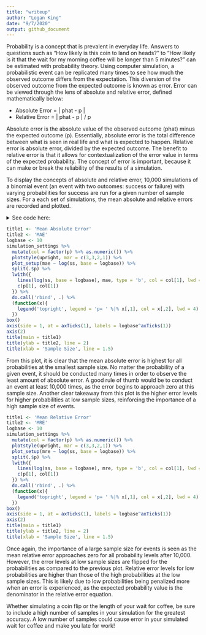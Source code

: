 ```yaml
---
title: "writeup"
author: "Logan King"
date: "9/7/2020"
output: github_document
---
```


Probability is a concept that is prevalent in everyday life. Answers to questions such as "How likely is this coin to land on heads?" to "How likely is it that the wait for my morning coffee will be longer than 5 minutes?" can be estimated with probability theory. Using computer simulation, a probabilistic event can be replicated many times to see how much the observed outcome differs from the expectation. This diversion of the observed outcome from the expected outcome is known as error. Error can be viewed through the lens of absolute and relative error, defined mathematically below:

* Absolute Error = | phat - p |
* Relative Error = | phat - p | / p 

Absolute error is the absolute value of the observed outcome (phat) minus the expected outcome (p). Essentially, absolute error is the total difference between what is seen in real life and what is expected to happen. Relative error is absolute error, divided by the expected outcome. The benefit to relative error is that it allows for contextualization of the error value in terms of the expected probability. The concept of error is important, because it can make or break the reliability of the results of a simulation. 

To display the concepts of absolute and relative error, 10,000 simulations of a binomial event (an event with two outcomes: success or failure) with varying probabilities for success are run for a given number of sample sizes. For a each set of simulations, the mean absolute and relative errors are recorded and plotted. 

<details>
  <summary>See code here:</summary>
```r
knitr::opts_chunk$set(echo = TRUE)
```

```r
library(magrittr)
library(tgsify)
```

```r
parameters <- list(rep = NA, ss = NA, p = NA)

create_data_estimate_p <- function(parameters){
  parameters$phat <- rbinom(parameters$rep, parameters$ss, parameters$p)/parameters$ss
  parameters
}

absolute_error <- function(parameters){
  abs(parameters$phat-parameters$p)
}

one_p_n <- function(parameters){
  ae <- parameters %>% create_data_estimate_p %>% absolute_error
  re <- ae/parameters$p
  mae <- mean(ae)
  mre <- mean(re)
  c(mae,mre)
}
```

```r
simulation_settings <- expand.grid(
  rep = 10000,
  p = c(.01,.05,.1,.25,.5),
  ss = 2^(2:15),
  mae = NA_real_,
  mre = NA_real_,
  KEEP.OUT.ATTRS = F
)

for (i in 1:nrow(simulation_settings)){
  simulation_settings[i,c('mae','mre')] <- simulation_settings[i,] %>% as.list() %>% one_p_n()
}
```
</details>
```r
title1 <- 'Mean Absolute Error'
title2 <- 'MAE'
logbase <- 10
simulation_settings %>% 
  mutate(col = factor(p) %>% as.numeric()) %>% 
  plotstyle(upright, mar = c(3,3,2,1)) %>% 
  plot_setup(mae ~ log(ss, base = logbase)) %>% 
  split(.$p) %>% 
  lwith({
    lines(log(ss, base = logbase), mae, type = 'b', col = col[1], lwd = 4)
    c(p[1], col[1])
  }) %>% 
  do.call('rbind', .) %>% 
  (function(x){
    legend('topright', legend = 'p= ' %|% x[,1], col = x[,2], lwd = 4)
  })
box()
axis(side = 1, at = axTicks(1), labels = logbase^axTicks(1))
axis(2)
title(main = title1)
title(ylab = title2, line = 2)
title(xlab = 'Sample Size', line = 1.5)
```

From this plot, it is clear that the mean absolute error is highest for all probabilities at the smallest sample size. No matter the probability of a given event, it should be conducted many times in order to observe the least amount of absolute error. A good rule of thumb would be to conduct an event at least 10,000 times, as the error begins to approach zero at this sample size. Another clear takeaway from this plot is the higher error levels for higher probabilities at low sample sizes, reinforcing the importance of a high sample size of events. 

```r
title1 <- 'Mean Relative Error'
title2 <- 'MRE'
logbase <- 10
simulation_settings %>% 
  mutate(col = factor(p) %>% as.numeric()) %>% 
  plotstyle(upright, mar = c(3,3,2,1)) %>% 
  plot_setup(mre ~ log(ss, base = logbase)) %>% 
  split(.$p) %>% 
  lwith({
    lines(log(ss, base = logbase), mre, type = 'b', col = col[1], lwd = 4)
    c(p[1], col[1])
  }) %>% 
  do.call('rbind', .) %>% 
  (function(x){
    legend('topright', legend = 'p= ' %|% x[,1], col = x[,2], lwd = 4)
  })
box()
axis(side = 1, at = axTicks(1), labels = logbase^axTicks(1))
axis(2)
title(main = title1)
title(ylab = title2, line = 2)
title(xlab = 'Sample Size', line = 1.5)
```

Once again, the importance of a large sample size for events is seen as the mean relative error approaches zero for all probability levels after 10,000. However, the error levels at low sample sizes are flipped for the probabilities as compared to the previous plot. Relative error levels for low probabilities are higher than those of the high probabilities at the low sample sizes. This is likely due to low probabilities being penalized more when an error is experienced, as the expected probability value is the denominator in the relative error equation.

Whether simulating a coin flip or the length of your wait for coffee, be sure to include a high number of samples in your simulation for the greatest accuracy. A low number of samples could cause error in your simulated wait for coffee and make you late for work!